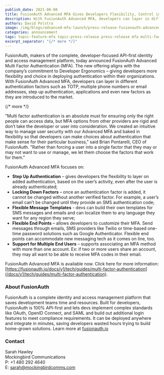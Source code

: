 ```yaml
---
publish_date: 2021-06-08 
title: FusionAuth Advanced MFA Gives Developers Flexibility, Control in Deploying Authentication Factors
description: With FusionAuth Advanced MFA, developers can layer in different authentication factors such as TOTP, multiple phone numbers or email addresses, step up authentication, applications and even new factors as they are introduced to the market.
authors: David Polstra
image: /img/blogs/advanced-mfa-launch/press-release-fusionauth-advanced-mfa-gives-developers-flexibility-control-in-deploying-authentication-factors-header-image.png
categories: announcement
tags: topic-feature-mfa topic-press-release press-release mfa multi-factor-authentication
excerpt_separator: "{/* more */}"
---
```


FusionAuth, makers of the complete, developer-focused API-first identity and access management platform, today announced FusionAuth Advanced Multi Factor Authentication (MFA). The new offering aligns with the company’s commitment to Developer Ergonomics – giving developers more flexibility and choice in deploying authentication within their organizations. With FusionAuth Advanced MFA, developers can layer in different authentication factors such as TOTP, multiple phone numbers or email addresses, step up authentication, applications and even new factors as they are introduced to the market.

{/* more */}

"Multi factor authentication is an absolute must for ensuring only the right people can access data, but MFA options from other providers are rigid and don’t take the developer or user into consideration. We created an intuitive way to manage user security  with our Advanced MFA and baked in flexibility so that developers can make choices about authentication that make sense for their particular business," said Brian Pontarelli, CEO of FusionAuth. "Rather than forcing a user into a single factor that they may or may not want to use or manage, we let them choose the factors that work for them."

FusionAuth Advanced MFA focuses on:

* **Step Up Authentication** – gives developers the flexibility to layer on added authentication, based on the user’s activity, even after the user is already authenticated; 
* **Locking Down Factors** – once an authentication factor is added, it cannot be changed without another verified factor. For example, a user’s email can’t be changed until they provide an SMS authentication code; 
* **Flexible Message Templates** - devs can build their own templates for SMS messages and emails and can localize them to any language they want for any region they serve;
* **Flexible End Points** – allows developers to customize their MFA. Send messages through emails, SMS providers like Twilio or time-based one-time password solutions such as Google Authenticator. Flexible end points can accommodate new messaging tech as it comes on line, too. 
* **Support for Multiple End Users** – supports associating an MFA method with more than one account. Ex: if two or more users share an account, they may all want to be able to receive MFA codes in their email. 

FusionAuth Advanced MFA is available now. Click here for more information: [https://fusionauth.io/docs/v1/tech/guides/multi-factor-authentication](/docs/v1/tech/guides/multi-factor-authentication).

### About FusionAuth

FusionAuth is a complete identity and access management platform that saves development teams time and resources. Built for developers, FusionAuth is 100% API-first and lets devs implement complex standards like OAuth, OpenID Connect, and SAML and build out additional login features to meet compliance requirements. It can be deployed anywhere and integrate in minutes, saving developers wasted hours trying to build home-grown solutions. Learn more at [fusionauth.io](/)

### Contact

Sarah Hawley  
Mockingbird Communications  
P: +1 480 292 4640  
E: sarah@mockingbirdcomms.com

